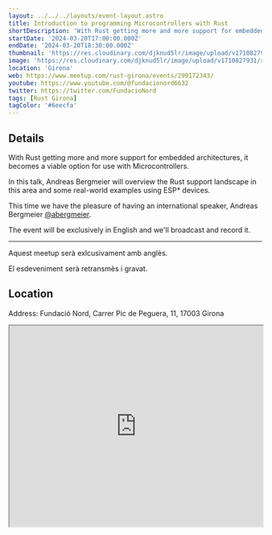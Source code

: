 ```yaml
---
layout: ../../../layouts/event-layout.astro
title: Introduction to programming Microcontrollers with Rust
shortDescription: 'With Rust getting more and more support for embedded architectures, it becomes a viable option for use with Microcontrollers'
startDate: '2024-03-20T17:00:00.000Z'
endDate: '2024-03-20T18:30:00.000Z'
thumbnail: 'https://res.cloudinary.com/djknud5lr/image/upload/v1710827931/rust-girona-marzo_gatot5.webp'
image: 'https://res.cloudinary.com/djknud5lr/image/upload/v1710827931/rust-girona-marzo_gatot5.webp'
location: 'Girona'
web: https://www.meetup.com/rust-girona/events/299172343/
youtube: https://www.youtube.com/@fundacionord6632
twitter: https://twitter.com/FundacioNord
tags: [Rust Girona]
tagColor: '#6eecfa'
---
```


## Details

With Rust getting more and more support for embedded architectures, it becomes a viable option for use with Microcontrollers.

In this talk, Andreas Bergmeier will overview the Rust support landscape in this area and some real-world examples using ESP\* devices.

This time we have the pleasure of having an international speaker, Andreas Bergmeier [@abergmeier](https://fosstodon.org/@abergmeier).

The event will be exclusively in English and we'll broadcast and record it.

---

Aquest meetup serà exlcusivament amb anglès.

El esdeveniment serà retransmès i gravat.

## Location

Address: Fundació Nord, Carrer Pic de Peguera, 11, 17003 Girona

<iframe
  style="width: 100%; height: 400px;"
  height="400"
  allowfullscreen=""
  loading="lazy"
  referrerpolicy="no-referrer-when-downgrade"
  src="https://www.google.com/maps/embed?pb=!1m17!1m12!1m3!1d2966.558371560258!2d2.836254!3d41.96682!2m3!1f0!2f0!3f0!3m2!1i1024!2i768!4f13.1!3m2!1m1!2zNDHCsDU4JzAwLjYiTiAywrA1MCcxMC41IkU!5e0!3m2!1ses!2ses!4v1710783941715!5m2!1ses!2ses"
  aria-label="Fundació Nord, Carrer Pic de Peguera, 11, 17003 Girona"
></iframe>
